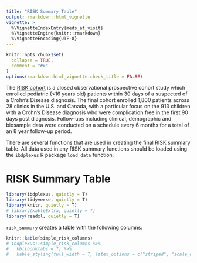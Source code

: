 ```yaml
---
title: "RISK Summary Table"
output: rmarkdown::html_vignette
vignette: >
  %\VignetteIndexEntry{meds_at_visit}
  %\VignetteEngine{knitr::rmarkdown}
  %\VignetteEncoding{UTF-8}
---
```


```r
knitr::opts_chunk$set(
  collapse = TRUE,
  comment = "#>"
)
options(rmarkdown.html_vignette.check_title = FALSE)
```

The [RISK cohort](https://www.crohnscolitisfoundation.org/research/current-research-initiatives/pediatric-risk-stratification) is a closed observational prospective cohort study which enrolled pediatric (\<16 years old) patients within 30 days of a suspected of a Crohn's Disease diagnosis. The final cohort enrolled 1,800 patients across 28 clinics in the U.S. and Canada, with a particular focus on the 913 children with a Crohn's Disease diagnosis who were complication free in the first 90 days post diagnosis. Follow-ups including clinical, demographic and biosample data were conducted on a schedule every 6 months for a total of an 8 year follow-up period.

There are several functions that are used in creating the final RISK summary table. All data used in any RISK summary functions should be loaded using the `ibdplexus` R package `load_data` function.

# RISK Summary Table

```r
library(ibdplexus, quietly = T)
library(tidyverse, quietly = T)
library(knitr, quietly = T)
# library(kableExtra, quietly = T)
library(readxl, quietly = T)
```

`risk_summary` creates a table with the following columns:

```r
knitr::kable(simple_risk_columns)
# ibdplexus::simple_risk_columns %>%
#   kbl(booktabs = T) %>%
#   kable_styling(full_width = T, latex_options = c("striped", "scale_down"))
```
